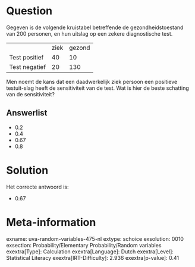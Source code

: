Question
========

Gegeven is de volgende kruistabel betreffende de gezondheidstoestand van
200 personen, en hun uitslag op een zekere diagnostische test.

  --------------- ------ --------
                  ziek   gezond
  Test positief   40     10
  Test negatief   20     130
  --------------- ------ --------

Men noemt de kans dat een daadwerkelijk ziek persoon een positieve
testuit-slag heeft de sensitiviteit van de test. Wat is hier de beste
schatting van de sensitiviteit?


Answerlist
----------

* 0.2
* 0.4
* 0.67
* 0.8

Solution
========

Het correcte antwoord is: 

* 0.67

Meta-information
================
exname: uva-random-variables-475-nl
extype: schoice
exsolution: 0010
exsection: Probability/Elementary Probability/Random variables
exextra[Type]: Calculation
exextra[Language]: Dutch
exextra[Level]: Statistical Literacy
exextra[IRT-Difficulty]: 2.936
exextra[p-value]: 0.41
